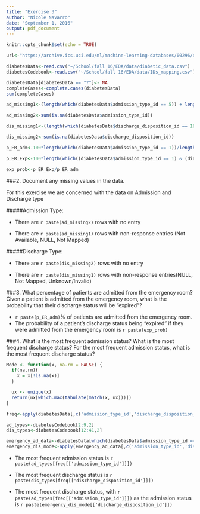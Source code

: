 ---
title: "Exercise 3"
author: "Nicole Navarro"
date: "September 1, 2016"
output: pdf_document
---

```{r setup, include=FALSE}
knitr::opts_chunk$set(echo = TRUE)
```



```{R, eval=TRUE}
url<-"https://archive.ics.uci.edu/ml/machine-learning-databases/00296/dataset_diabetes.zip"

diabetesData<-read.csv("~/School/fall 16/EDA/data/diabetic_data.csv")
diabetesCodebook<-read.csv("~/School/fall 16/EDA/data/IDs_mapping.csv")

diabetesData[diabetesData == "?"]<- NA
completeCases<-complete.cases(diabetesData)
sum(completeCases)

ad_missing1<-(length(which(diabetesData$admission_type_id == 5)) + length(which(diabetesData$admission_type_id == 6)) + length(which(diabetesData$admission_type_id == 8)))

ad_missing2<-sum(is.na(diabetesData$admission_type_id))

dis_missing1<-(length(which(diabetesData$discharge_disposition_id == 18)) + length(which(diabetesData$discharge_disposition_id == 25)) + length(which(diabetesData$discharge_disposition_id == 26)))

dis_missing2<-sum(is.na(diabetesData$discharge_disposition_id))

p_ER_adm<-100*length(which(diabetesData$admission_type_id == 1))/length(diabetesData$admission_type_id)

p_ER_Exp<-100*length(which((diabetesData$admission_type_id == 1) & (diabetesData$discharge_disposition_id == 11)))/nrow(diabetesData)

exp_prob<-p_ER_Exp/p_ER_adm
```

###2. Document any missing values in the data.

For this exercise we are concerned with the data on Admission and Discharge type  


#####Admission Type:

* There are `r paste(ad_missing2)` rows with no entry

* There are `r paste(ad_missing1)` rows with non-response entries (Not Available, NULL, Not Mapped)  

#####Discharge Type:

* There are `r paste(dis_missing2)` rows with no entry

* There are `r paste(dis_missing1)` rows with non-response entries(NULL, Not Mapped, Unknown/Invalid)


###3. What percentage of patients are admitted from the emergency room? Given a patient is admitted from the emergency room, what is the probability that their discharge status will be "expired"? 

* `r paste(p_ER_adm)`% of patients are admitted from the emergency room.
* The probability of a patient's discharge status being "expired" if they were admitted from the emergency room is `r paste(exp_prob)`

###4. What is the most frequent admission status? What is the most frequent discharge status? For the most frequent admission status, what is the most frequent discharge status? 

```{R, eval=TRUE}

Mode <- function(x, na.rm = FALSE) {
  if(na.rm){
    x = x[!is.na(x)]
  }

  ux <- unique(x)
  return(ux[which.max(tabulate(match(x, ux)))])
}

freq<-apply(diabetesData[,c('admission_type_id','discharge_disposition_id')],2,Mode)

ad_types<-diabetesCodebook[2:9,2]
dis_types<-diabetesCodebook[12:41,2]

emergency_ad_data<-diabetesData[which(diabetesData$admission_type_id == 1),]
emergency_dis_mode<-apply(emergency_ad_data[,c('admission_type_id','discharge_disposition_id')],2,Mode)
```

* The most frequent admission status is `r paste(ad_types[freq[['admission_type_id']]])`

* The most frequent discharge status is `r paste(dis_types[freq[['discharge_disposition_id']]])`

* The most frequent discharge status, with `r paste(ad_types[freq[['admission_type_id']]])` as the admission status is `r paste(emergency_dis_mode[['discharge_disposition_id']])`

